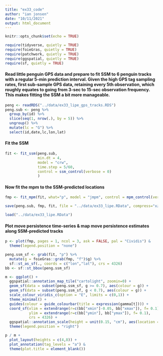```yaml
---
title: "ex33_code"
author: "ian jonsen"
date: "10/11/2021"
output: html_document
---
```


```r
knitr::opts_chunk$set(echo = TRUE)
```

```r
require(tidyverse, quietly = TRUE)
require(foieGras, quietly = TRUE)
require(patchwork, quietly = TRUE)
require(ggspatial, quietly = TRUE)
require(sf, quietly = TRUE)
```

#### Read little penguin GPS data and prepare to fit SSM to 6 penguin tracks with a regular 5-min prediction interval. Given the high GPS tag sampling rates, first sub-sample GPS data, retaining every 5th observation, which roughly equates to going from 3-sec to 15-sec observation frequency. This makes fitting the SSM a bit more manageable.
```r
peng <- readRDS("../data/ex33_lipe_gps_tracks.RDS")
peng.sub <- peng %>%
  group_by(id) %>%
  slice(seq(1, nrow(.), by = 5)) %>%
  ungroup() %>%
  mutate(lc = "G") %>%
  select(id,date,lc,lon,lat)
```

#### Fit the SSM
```r
fit <- fit_ssm(peng.sub, 
               min.dt = 4,
               model = "crw",
               time.step = 5/60,
               control = ssm_control(verbose = 0)
               )
```

#### Now fit the mpm to the SSM-predicted locations
```r
fmp <- fit_mpm(fit, what="p", model = "jmpm", control = mpm_control(verbose = 0))
```

```r
save(peng.sub, fmp, fit, file = "../data/ex33_lipe.RData", compress="xz")
```

```r
load("../data/ex33_lipe.RData")
```

#### Plot move persistence time-series & map move persistence estimates along SSM-predicted tracks
```r

p <- plot(fmp, pages = 1, ncol = 3, ask = FALSE, pal = "Cividis") &
  theme(legend.position = "none")

peng.ssm_sf <- grab(fit, "p") %>%
  mutate(g = foieGras::grab(fmp, "f")$g) %>%
  sf::st_as_sf(., coords = c("lon","lat"), crs = 4326)
bb <- sf::st_bbox(peng.ssm_sf)

m <- ggplot() + 
  ggspatial::annotation_map_tile("cartolight", zoomin=0) +
  geom_sf(data = subset(peng.ssm_sf, g >= 0.7), aes(colour = g)) +
  geom_sf(data = subset(peng.ssm_sf, g < 0.7), aes(colour = g)) +
  scale_colour_viridis_c(option = "E", limits = c(0,1)) +
  theme_minimal() +
  guides(colour = guide_colourbar(title = expression(gamma[t]))) +
  coord_sf(xlim = extendrange(r=c(bb["xmin"]-0.05, bb["xmax"]), f= 0.1), 
           ylim = extendrange(r=c(bb["ymin"], bb["ymax"]), f= 0.1),
           crs = 4326) +
  ggspatial::annotation_scale(height = unit(0.15, "cm"), aes(location = "br")) +
  theme(legend.position = "right")

p / m +
  plot_layout(heights = c(4,8)) +
  plot_annotation(tag_levels = "a") &
  theme(plot.title = element_blank())
```




